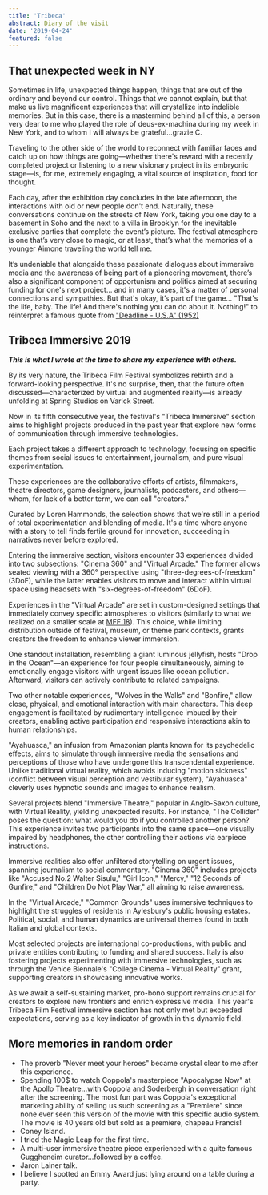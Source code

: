 ```yaml
---
title: 'Tribeca'
abstract: Diary of the visit
date: '2019-04-24'
featured: false
---
```


## That unexpected week in NY

Sometimes in life, unexpected things happen, things that are out of the ordinary and beyond our control. Things that we cannot explain, but that make us live magnificent experiences that will crystallize into indelible memories. But in this case, there is a mastermind behind all of this, a person very dear to me who played the role of deus-ex-machina during my week in New York, and to whom I will always be grateful...grazie C.

Traveling to the other side of the world to reconnect with familiar faces and catch up on how things are going—whether there's reward with a recently completed project or listening to a new visionary project in its embryonic stage—is, for me, extremely engaging, a vital source of inspiration, food for thought.

Each day, after the exhibition day concludes in the late afternoon, the interactions with old or new people don't end. Naturally, these conversations continue on the streets of New York, taking you one day to a basement in Soho and the next to a villa in Brooklyn for the inevitable exclusive parties that complete the event’s picture. The festival atmosphere is one that’s very close to magic, or at least, that’s what the memories of a younger Aimone traveling the world tell me.

It’s undeniable that alongside these passionate dialogues about immersive media and the awareness of being part of a pioneering movement, there’s also a significant component of opportunism and politics aimed at securing funding for one's next project... and in many cases, it's a matter of personal connections and sympathies. But that's okay, it’s part of the game... "That's the life, baby. The life! And there's nothing you can do about it. Nothing!" to reinterpret a famous quote from ["Deadline - U.S.A" (1952)](https://www.imdb.com/title/tt0044533/?ref_=ttqu_ov_i)

## Tribeca Immersive 2019

_**This is what I wrote at the time to share my experience with others.**_


By its very nature, the Tribeca Film Festival symbolizes rebirth and a forward-looking perspective. It's no surprise, then, that the future often discussed—characterized by virtual and augmented reality—is already unfolding at Spring Studios on Varick Street.

Now in its fifth consecutive year, the festival's "Tribeca Immersive" section aims to highlight projects produced in the past year that explore new forms of communication through immersive technologies.

Each project takes a different approach to technology, focusing on specific themes from social issues to entertainment, journalism, and pure visual experimentation.

These experiences are the collaborative efforts of artists, filmmakers, theatre directors, game designers, journalists, podcasters, and others—whom, for lack of a better term, we can call "creators."

Curated by Loren Hammonds, the selection shows that we're still in a period of total experimentation and blending of media. It's a time where anyone with a story to tell finds fertile ground for innovation, succeeding in narratives never before explored.

Entering the immersive section, visitors encounter 33 experiences divided into two subsections: "Cinema 360" and "Virtual Arcade." The former allows seated viewing with a 360° perspective using "three-degrees-of-freedom" (3DoF), while the latter enables visitors to move and interact within virtual space using headsets with "six-degrees-of-freedom" (6DoF).

Experiences in the "Virtual Arcade" are set in custom-designed settings that immediately convey specific atmospheres to visitors (similarly to what we realized on a smaller scale at [MFF 18](MFF)). This choice, while limiting distribution outside of festival, museum, or theme park contexts, grants creators the freedom to enhance viewer immersion.

One standout installation, resembling a giant luminous jellyfish, hosts "Drop in the Ocean"—an experience for four people simultaneously, aiming to emotionally engage visitors with urgent issues like ocean pollution. Afterward, visitors can actively contribute to related campaigns.

Two other notable experiences, "Wolves in the Walls" and "Bonfire," allow close, physical, and emotional interaction with main characters. This deep engagement is facilitated by rudimentary intelligence imbued by their creators, enabling active participation and responsive interactions akin to human relationships.

"Ayahuasca," an infusion from Amazonian plants known for its psychedelic effects, aims to simulate through immersive media the sensations and perceptions of those who have undergone this transcendental experience. Unlike traditional virtual reality, which avoids inducing "motion sickness" (conflict between visual perception and vestibular system), "Ayahuasca" cleverly uses hypnotic sounds and images to enhance realism.

Several projects blend "Immersive Theatre," popular in Anglo-Saxon culture, with Virtual Reality, yielding unexpected results. For instance, "The Collider" poses the question: what would you do if you controlled another person? This experience invites two participants into the same space—one visually impaired by headphones, the other controlling their actions via earpiece instructions.

Immersive realities also offer unfiltered storytelling on urgent issues, spanning journalism to social commentary. "Cinema 360" includes projects like "Accused No.2 Walter Sisulu," "Girl Icon," "Mercy," "12 Seconds of Gunfire," and "Children Do Not Play War," all aiming to raise awareness.

In the "Virtual Arcade," "Common Grounds" uses immersive techniques to highlight the struggles of residents in Aylesbury's public housing estates. Political, social, and human dynamics are universal themes found in both Italian and global contexts.

Most selected projects are international co-productions, with public and private entities contributing to funding and shared success. Italy is also fostering projects experimenting with immersive technologies, such as through the Venice Biennale's "College Cinema - Virtual Reality" grant, supporting creators in showcasing innovative works.

As we await a self-sustaining market, pro-bono support remains crucial for creators to explore new frontiers and enrich expressive media. This year's Tribeca Film Festival immersive section has not only met but exceeded expectations, serving as a key indicator of growth in this dynamic field.
## More memories in random order


- The proverb "Never meet your heroes" became crystal clear to me after this experience.
- Spending 100$ to watch Coppola's masterpiece "Apocalypse Now" at the Apollo Theatre...with Coppola and Soderbergh in conversation right after the screening. The most fun part was Coppola's exceptional marketing ability of selling us such screening as a "Premiere" since none ever seen this version of the movie with this specific audio system. The movie is 40 years old but sold as a premiere, chapeau Francis!
- Coney Island.
- I tried the Magic Leap for the first time.
- A multi-user immersive theatre piece experienced with a quite famous Guggheneim curator...followed by a coffee.
- Jaron Lainer talk.
- I believe I spotted an Emmy Award just lying around on a table during a party.